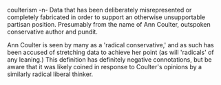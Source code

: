 coulterism -n- Data that has been deliberately misrepresented or completely fabricated in order to support an otherwise unsupportable partisan position. Presumably from the name of Ann Coulter, outspoken conservative author and pundit.

Ann Coulter is seen by many as a 'radical conservative,' and as such has been accused of stretching data to achieve her point (as will 'radicals' of any leaning.)  This definition has definitely negative connotations, but be aware that it was likely coined in response to Coulter's opinions by a similarly radical liberal thinker.

{{protologism}}